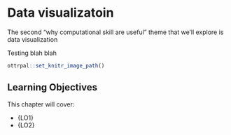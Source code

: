 # Data visualizatoin

The second "why computational skill are useful" theme that we'll explore is data visualization

Testing blah blah

```r
ottrpal::set_knitr_image_path()
```

## Learning Objectives

This chapter will cover:

- {LO1}
- {LO2}